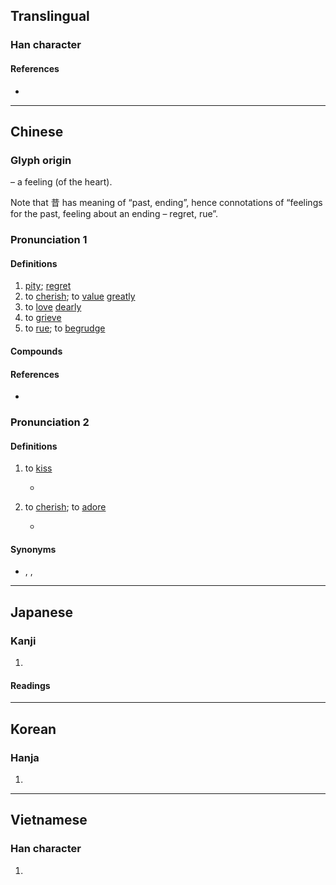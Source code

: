 {{character info/new}}
==Translingual==

===Han character===
{{Han char|rn=61|rad=心|as=08|sn=11|four=94061|canj=PTA|ids=⿰忄昔}}

====References====
* {{Han ref|kx=0391.110|dkj=10814|dj=0725.230|hdz=42313.090|uh=60DC|ud=24796|bh=B1A4|bd=45476}}

----

==Chinese==
{{zh-forms|alt=錫-Cantonese:sek3,𡃶-Cantonese:sek3}}

===Glyph origin===
{{Han etym}}
{{Han compound|心|alt1=忄|t1=heart|昔|ls=psc|c1=s|c2=p}} – a feeling (of the heart).

Note that 昔 has meaning of “past, ending”, hence connotations of “feelings for the past, feeling about an ending – regret, rue”.

===Pronunciation 1===
{{zh-pron
|m=惜
|c=sik1,sek3
|c_note=sik1 - literary; sek3 - vernacular
|h=pfs=siak/sit;gd=xiag5/xid5
|h_note=Sixian: siak - vernacular; sit - literary
Meixian: xiag5 - vernacular; xid5 - literary
|md=sék
|mn=sioh/xm,zz,tw:sek/qz:siak
|mn_note=sioh - vernacular; sek/siak - literary
|mn-t=sioh4/siêh4
|mn-t_note=sioh4 - Shantou; siêh4 - Chaozhou
|w=
|mc=y
|oc=y
|cat=n,v
}}

====Definitions====
{{zh-hanzi}}

# [[pity]]; [[regret]]
# to [[cherish]]; to [[value]] [[greatly]]
# to [[love]] [[dearly]]
# to [[grieve]]
# to [[rue]]; to [[begrudge]]

====Compounds====
{{zh-der|惜玉憐香|在所不惜|惜孤念寡|不惜|愛日惜力|惜身|惜老憐貧|惜恐|惜香憐玉|愛惜|惺惺相惜|惜別會|惜字|惜售|惜力|惜別|惜分陰|惋惜|悵惜|惜指失掌|惜陰|吝惜|惜福|可惜|愛惜羽毛|惜玉|寶惜|惜墨法|惜墨如金|憐孤惜寡|疼惜|拍惜|憐惜|痛惜|棄之可惜|矜惜|憐香惜玉|憐貧惜老|珍惜|死不足惜|歎惜|自惜羽毛|體惜|閔惜|顧惜|軫惜}}

====References====
* {{thcwd|7255}}

===Pronunciation 2===
{{zh-pron
|c=sek3
|c_note=sik1 - literary; sek3 - vernacular
}}

====Definitions====
# {{lb|zh|Cantonese}} to [[kiss]]
#* {{zh-x|門牙 和 紅唇 做 美夢，每次 你 輕{hing1}輕{hing1} 的 親 我（@'''錫''' 啖 先 哪）||C|ref={{w2|zh|林姍姍}}, {{lang|zh|連鎖反應}}}}
# {{lb|zh|Cantonese}} to [[cherish]]; to [[adore]]
#* {{zh-x|@'''錫''' 嗮 你　你 乖乖 地 我 實行 @'''錫''' 嗮 你||C|ref={{w2|zh|許冠傑}} ({{w|Samuel Hui}}), {{lang|zh|錫嗮你}}}}

====Synonyms====
*{{zh-l|親}}, {{zh-l|吻}}, {{zh-l|親嘴}} 

----

==Japanese==

===Kanji===
{{ja-kanji|grade=c|rs=心08}}

# {{l|en|pity}}

====Readings====
{{ja-readings
|goon=しゃく
|kanon=せき
|kun=お-し.い, お-しむ
}}

----

==Korean==

===Hanja===
{{ko-hanja|hangeul=석|eumhun=|rv=seok|mr=sŏk|y=sek}}

# {{defn|lang=ko|sort=心08}}

----

==Vietnamese==

===Han character===
{{vi-hantu|[[tiếc]], [[tích]]|rs=心08}}

# {{defn|lang=vi|sort=心08}}
